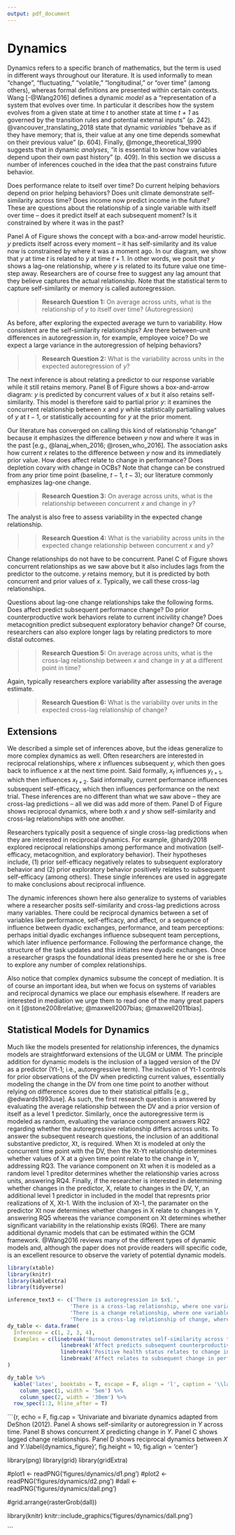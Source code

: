 ```yaml
---
output: pdf_document
---
```


# Dynamics

Dynamics refers to a specific branch of mathematics, but the term is used in different ways throughout our literature. It is used informally to mean "change", "fluctuating," "volatile," "longitudinal," or "over time" (among others), whereas formal definitions are presented within certain contexts. Wang [-@Wang2016] defines a dynamic *model* as a "representation of a system that evolves over time. In particular it describes how the system evolves from a given state at time *t* to another state at time *t + 1* as governed by the transition rules and potential external inputs" (p. 242). @vancouver_translating_2018 state that dynamic *variables* "behave as if they have memory; that is, their value at any one time depends somewhat on their previous value" (p. 604). Finally, @monge_theoretical_1990 suggests that in dynamic *analyses*, "it is essential to know how variables depend upon their own past history" (p. 409). In this section we discuss a number of inferences couched in the idea that the past constrains future behavior. 

Does performance relate to itself over time? Do current helping behaviors depend on prior helping behaviors? Does unit climate demonstrate self-similarity across time? Does income now predict income in the future? These are questions about the relationship of a single variable with itself over time -- does it predict itself at each subsequent moment? Is it constrained by where it was in the past?

Panel A of Figure \ref{dynamics_figure} shows the concept with a box-and-arrow model heuristic. $y$ predicts itself across every moment -- it has self-similarity and its value now is constrained by where it was a moment ago. In our diagram, we show that $y$ at time $t$ is related to $y$ at time $t + 1$. In other words, we posit that $y$ shows a lag-one relationship, where $y$ is related to its future value one time-step away. Researchers are of course free to suggest any lag amount that they believe captures the actual relationship. Note that the statistical term to capture self-similarity or memory is called autoregression.

>> **Research Question 1:** On average across units, what is the relationship of $y$ to itself over time? (Autoregression)


\begin{center}

------------

Insert Figure \ref{dynamics_figure} about here

------------

\end{center}

As before, after exploring the expected average we turn to variability. How consistent are the self-similarity relationships? Are there between-unit differences in autoregression in, for example, employee voice? Do we expect a large variance in the autoregression of helping behaviors?

>> **Research Question 2:** What is the variability across units in the expected autoregression of $y$?

The next inference is about relating a predictor to our response variable while it still retains memory. Panel B of Figure \ref{dynamics_figure} shows a box-and-arrow diagram: $y$ is predicted by concurrent values of $x$ but it also retains self-similarity. This model is therefore said to partial prior $y$: it examines the concurrent relationship between $x$ and $y$ while statistically partialling values of $y$ at $t - 1$, or statistically accounting for $y$ at the prior moment.

Our literature has converged on calling this kind of relationship "change" because it emphasizes the difference between $y$ now and where it was in the past [e.g., @lanaj_when_2016; @rosen_who_2016]. The association asks how current $x$ relates to the difference between $y$ now and its immediately prior value. How does affect relate to change in performance? Does depletion covary with change in OCBs? Note that change can be construed from any prior time point (baseline, $t-1$, $t-3$); our literature commonly emphasizes lag-one change.

>> **Research Question 3:** On average across units, what is the relationship betweeen concurrent $x$ and change in $y$?

The analyst is also free to assess variability in the expected change relationship.

>> **Research Question 4:** What is the variability across units in the expected change relationship between concurrent $x$ and $y$?

Change relationships do not have to be concurrent. Panel C of Figure \ref{dynamics_figure} shows concurrent relationships as we saw above but it also includes lags from the predictor to the outcome. $y$ retains memory, but it is predicted by both concurrent and prior values of $x$. Typically, we call these cross-lag relationships.

Questions about lag-one change relationships take the following forms. Does affect predict subsequent performance change? Do prior counterproductive work behaviors relate to current incivility change? Does metacognition predict subsequent exploratory behavior change? Of course, researchers can also explore longer lags by relating predictors to more distal outcomes. 

>> **Research Question 5:** On average across units, what is the cross-lag relationship between $x$ and change in $y$ at a different point in time?

Again, typically researchers explore variability after assessing the average estimate.

>> **Research Question 6:** What is the variability over units in the expected cross-lag relationship of change?

## Extensions

We described a simple set of inferences above, but the ideas generalize to more complex dynamics as well. Often researchers are interested in reciprocal relationships, where $x$ influences subsequent $y$, which then goes back to influence $x$ at the next time point. Said formally, $x_t$ influences $y_{t+1}$, which then influences $x_{t+2}$. Said informally, current performance influences subsequent self-efficacy, which then influences performance on the next trial. These inferences are no different than what we saw above -- they are cross-lag predictions -- all we did was add more of them. Panel D of Figure \ref{dynamics_figure} shows reciprocal dynamics, where both $x$ and $y$ show self-similarity and cross-lag relationships with one another. 

Researchers typically posit a sequence of single cross-lag predictions when they are interested in reciprocal dynamics. For example, @hardy2018 explored reciprocal relationships among performance and motivation (self-efficacy, metacognition, and exploratory behavior). Their hypotheses include, (1) prior self-efficacy negatively relates to subsequent exploratory behavior and (2) prior exploratory behavior positively relates to subsequent self-efficacy (among others). These single inferences are used in aggregate to make conclusions about reciprocal influence.

The dynamic inferences shown here also generalize to systems of variables where a researcher posits self-similarity and cross-lag predictions across many variables. There could be reciprocal dynamics between a set of variables like performance, self-efficacy, and affect, or a sequence of influence between dyadic exchanges, performance, and team perceptions: perhaps initial dyadic exchanges influence subsequent team perceptions, which later influence performance. Following the performance change, the structure of the task updates and this initiates new dyadic exchanges. Once a researcher grasps the foundational ideas presented here he or she is free to explore any number of complex relationships.

Also notice that complex dynamics subsume the concept of mediation. It is of course an important idea, but when we focus on systems of variables and reciprocal dynamics we place our emphasis elsewhere. If readers are interested in mediation we urge them to read one of the many great papers on it [@stone2008relative; @maxwell2007bias; @maxwell2011bias]. 

## Statistical Models for Dynamics

Much like the models presented for relationship inferences, the dynamics models are straightforward extensions of the ULGM or UMM. The principle addition for dynamic models is the inclusion of a lagged version of the DV as a predictor (Yt-1; i.e., autoregressive term). The inclusion of Yt-1 controls for prior observations of the DV when predicting current values, essentially modeling the change in the DV from one time point to another without relying on difference scores due to their statistical pitfalls [e.g., @edwards1993use]. As such, the first research question is answered by evaluating the average relationship between the DV and a prior version of itself as a level 1 predictor. Similarly, once the autoregressive term is modeled as random, evaluating the variance component answers RQ2 regarding whether the autoregressive relationship differs across units. To answer the subsequent research questions, the inclusion of an additional substantive predictor, Xt, is required. When Xt is modeled at only the concurrent time point with the DV, then the Xt-Yt relationship determines whether values of X at a given time point relate to the change in Y, addressing RQ3. The variance component on Xt when it is modeled as a random level 1 preditor determines whether the relationship varies across units, answering RQ4. Finally, if the researcher is interested in determining whether changes in the predictor, X, relate to changes in the DV, Y, an additional level 1 predictor in included in the model that represnts prior realizations of X, Xt-1. With the inclusion of Xt-1, the paramater on the predictor Xt now determines whether changes in X relate to changes in Y, answering RQ5 whereas the variance component on Xt determines whether significant variability in the relationship exists (RQ6). There are many additional dynamic models that can be estimated within the GCM framework. @Wang2016 reviews many of the different types of dynamic models and, although the paper does not provide readers will specific code, is an excellent resource to observe the variety of potential dynamic models. 

```r
library(xtable)
library(knitr)
library(kableExtra)
library(tidyverse)

inference_text3 <- c('There is autoregression in $x$.',
                    'There is a cross-lag relationship, where one variable relates to another at a different point in time. x_t is associated with y_t+1 across time.',
                    'There is a change relationship, where one variable relates to the change in another. x_t is associated with delta y_t.',
                    'There is a cross-lag relationship of change, where one variable relates to the change of another at a different point in time. x_t is associated with change at y_t+1.')
dy_table <- data.frame(
  Inference = c(1, 2, 3, 4),
  Examples = c(linebreak('Burnout demonstrates self-similarity across time.\nPerformance relates to subsequent performance.'),
                 linebreak('Affect predicts subsequent counterproductive work behaviors.\nTurnover relates to subsequent firm performance.'),
                 linebreak('Positive health status relates to change in happiness.\nAnxiety relates to change in performance.'),
                 linebreak('Affect relates to subsequent change in performance.\nHelping behaviors predict subsequent depletion changes.'))
)

dy_table %>%
  kable('latex', booktabs = T, escape = F, align = 'l', caption = '\\label{dynamics_table}Examples of dynamic inferences.') %>%
    column_spec(1, width = '5em') %>%
    column_spec(2, width = '30em') %>%
  row_spec(1:3, hline_after = T)


```



```{r, echo = F, fig.cap = 'Univariate and bivariate dynamics adapted from DeShon (2012). Panel A shows self-similarity or autoregression in $Y$ across time. Panel B shows concurrent $X$ predicting change in $Y$. Panel C shows lagged change relationships. Panel D shows reciprocal dynamics between $X$ and $Y$.\\label{dynamics_figure}', fig.height = 10, fig.align = 'center'}

library(png)
library(grid)
library(gridExtra)

#plot1 <- readPNG('figures/dynamics/d1.png')
#plot2 <- readPNG('figures/dynamics/d2.png')
#dall <- readPNG('figures/dynamics/dall.png')

#grid.arrange(rasterGrob(dall))

library(knitr)
knitr::include_graphics('figures/dynamics/dall.png')

```







